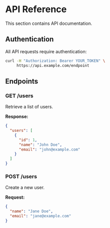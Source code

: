 # API Reference

This section contains API documentation.

## Authentication

All API requests require authentication:

```bash
curl -H "Authorization: Bearer YOUR_TOKEN" \
     https://api.example.com/endpoint
```

## Endpoints

### GET /users

Retrieve a list of users.

**Response:**

```json
{
  "users": [
    {
      "id": 1,
      "name": "John Doe",
      "email": "john@example.com"
    }
  ]
}
```

### POST /users

Create a new user.

**Request:**

```json
{
  "name": "Jane Doe",
  "email": "jane@example.com"
}
```
